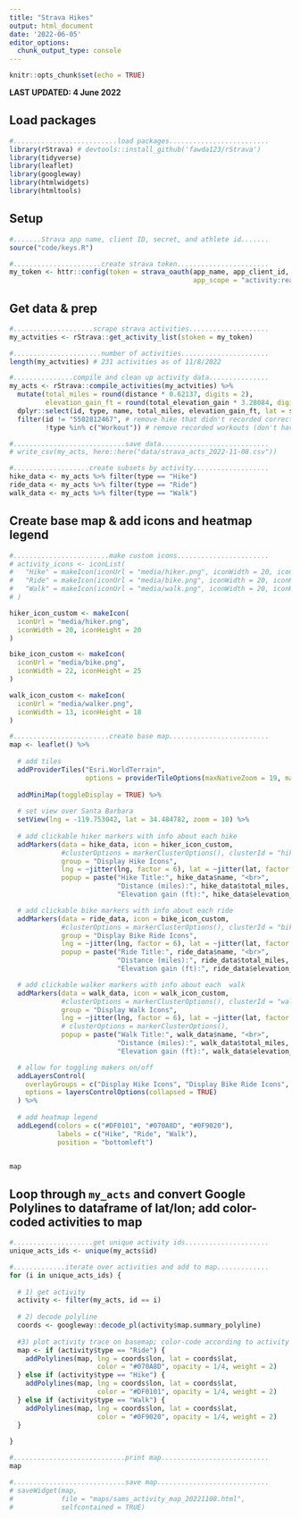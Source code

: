 ```yaml
---
title: "Strava Hikes"
output: html_document
date: '2022-06-05'
editor_options: 
  chunk_output_type: console
---
```


```r
knitr::opts_chunk$set(echo = TRUE)
```

**LAST UPDATED: 4 June 2022**

## Load packages
```r
#..........................load packages.........................
library(rStrava) # devtools::install_github('fawda123/rStrava')
library(tidyverse)
library(leaflet)
library(googleway)
library(htmlwidgets)
library(htmltools)
```

## Setup
```r
#.......Strava app name, client ID, secret, and athlete id.......
source("code/keys.R")

#......................create strava token.......................
my_token <- httr::config(token = strava_oauth(app_name, app_client_id, app_secret,
                                              app_scope = "activity:read_all"))
```

## Get data & prep
```r
#....................scrape strava activities....................
my_actvities <- rStrava::get_activity_list(stoken = my_token)

#......................number of activities......................
length(my_actvities) # 231 activities as of 11/8/2022

#...............compile and clean up activity data...............
my_acts <- rStrava::compile_activities(my_actvities) %>%
  mutate(total_miles = round(distance * 0.62137, digits = 2),
         elevation_gain_ft = round(total_elevation_gain * 3.28084, digits = 2)) %>%
  dplyr::select(id, type, name, total_miles, elevation_gain_ft, lat = start_latlng1, lng = start_latlng2, map.summary_polyline) %>%
  filter(id != "5502812467", # remove hike that didn't recorded correctly
         !type %in% c("Workout")) # remove recorded workouts (don't have location data associated with them)

#............................save data...........................
# write_csv(my_acts, here::here("data/strava_acts_2022-11-08.csv"))

#...................create subsets by activity...................
hike_data <- my_acts %>% filter(type == "Hike")
ride_data <- my_acts %>% filter(type == "Ride")
walk_data <- my_acts %>% filter(type == "Walk")
```


## Create base map & add icons and heatmap legend
```r
#........................make custom icons.......................
# activity_icons <- iconList(
#   "Hike" = makeIcon(iconUrl = "media/hiker.png", iconWidth = 20, iconHeight = 20),
#   "Ride" = makeIcon(iconUrl = "media/bike.png", iconWidth = 20, iconHeight = 20),
#   "Walk" = makeIcon(iconUrl = "media/walk.png", iconWidth = 20, iconHeight = 20)
# )

hiker_icon_custom <- makeIcon(
  iconUrl = "media/hiker.png",
  iconWidth = 20, iconHeight = 20
)

bike_icon_custom <- makeIcon(
  iconUrl = "media/bike.png",
  iconWidth = 22, iconHeight = 25
)

walk_icon_custom <- makeIcon(
  iconUrl = "media/walker.png",
  iconWidth = 13, iconHeight = 18
)

#........................create base map.........................
map <- leaflet() %>% 
  
  # add tiles
  addProviderTiles("Esri.WorldTerrain", 
                   options = providerTileOptions(maxNativeZoom = 19, maxZoom = 100)) %>%
  
  addMiniMap(toggleDisplay = TRUE) %>% 
  
  # set view over Santa Barbara 
  setView(lng = -119.753042, lat = 34.484782, zoom = 10) %>% 
  
  # add clickable hiker markers with info about each hike
  addMarkers(data = hike_data, icon = hiker_icon_custom, 
             #clusterOptions = markerClusterOptions(), clusterId = "hikeCluster",
             group = "Display Hike Icons", 
             lng = ~jitter(lng, factor = 6), lat = ~jitter(lat, factor = 6),
             popup = paste("Hike Title:", hike_data$name, "<br>",
                           "Distance (miles):", hike_data$total_miles, "<br>",
                           "Elevation gain (ft):", hike_data$elevation_gain_ft)) %>%

  # add clickable bike markers with info about each ride 
  addMarkers(data = ride_data, icon = bike_icon_custom, 
             #clusterOptions = markerClusterOptions(), clusterId = "bikeCluster",
             group = "Display Bike Ride Icons",
             lng = ~jitter(lng, factor = 6), lat = ~jitter(lat, factor = 6),
             popup = paste("Ride Title:", ride_data$name, "<br>",
                           "Distance (miles):", ride_data$total_miles, "<br>",
                           "Elevation gain (ft):", ride_data$elevation_gain_ft)) %>%

  # add clickable walker markers with info about each  walk
  addMarkers(data = walk_data, icon = walk_icon_custom, 
             #clusterOptions = markerClusterOptions(), clusterId = "walkCluster",
             group = "Display Walk Icons",
             lng = ~jitter(lng, factor = 6), lat = ~jitter(lat, factor = 6),
             # clusterOptions = markerClusterOptions(),
             popup = paste("Walk Title:", walk_data$name, "<br>",
                           "Distance (miles):", walk_data$total_miles, "<br>",
                           "Elevation gain (ft):", walk_data$elevation_gain_ft)) %>%

  # allow for toggling makers on/off
  addLayersControl(
    overlayGroups = c("Display Hike Icons", "Display Bike Ride Icons", "Display Walk Icons"),
    options = layersControlOptions(collapsed = TRUE)
  ) %>%
  
  # add heatmap legend
  addLegend(colors = c("#DF0101", "#070A8D", "#0F9020"), 
            labels = c("Hike", "Ride", "Walk"), 
            position = "bottomleft")


map
```

## Loop through `my_acts` and convert Google Polylines to dataframe of lat/lon; add color-coded activities to map
```r
#....................get unique activity ids.....................
unique_acts_ids <- unique(my_acts$id)

#.............iterate over activities and add to map.............
for (i in unique_acts_ids) {
  
  # 1) get activity
  activity <- filter(my_acts, id == i)
  
  # 2) decode polyline
  coords <- googleway::decode_pl(activity$map.summary_polyline)
  
  #3) plot activity trace on basemap; color-code according to activity type
  map <- if (activity$type == "Ride") {
    addPolylines(map, lng = coords$lon, lat = coords$lat,
                      color = "#070A8D", opacity = 1/4, weight = 2)
  } else if (activity$type == "Hike") {
    addPolylines(map, lng = coords$lon, lat = coords$lat,
                      color = "#DF0101", opacity = 1/4, weight = 2)
  } else if (activity$type == "Walk") {
    addPolylines(map, lng = coords$lon, lat = coords$lat,
                      color = "#0F9020", opacity = 1/4, weight = 2)
  }
   
}

#............................print map...........................
map

#............................save map............................
# saveWidget(map,
#            file = "maps/sams_activity_map_20221108.html",
#            selfcontained = TRUE)
```
